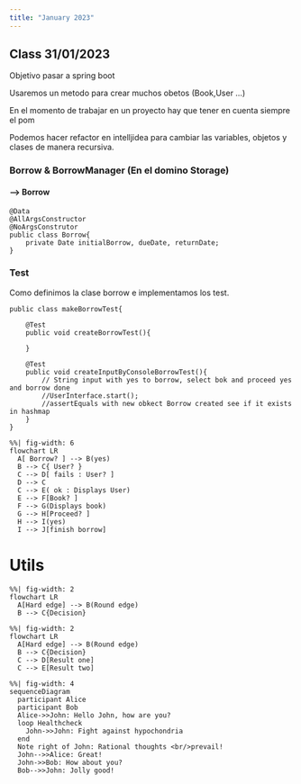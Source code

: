 ```yaml
---
title: "January 2023"
---
```


## Class 31/01/2023

::: {.callout-note}
Objetivo pasar a spring boot 
:::

Usaremos un metodo para crear muchos obetos (Book,User ...)

En el momento de trabajar en un proyecto hay que tener en cuenta siempre el pom

::: {.callout-tip}
Podemos hacer refactor en intelljidea para cambiar las variables, objetos y clases de manera recursiva.
:::

### **Borrow & BorrowManager (En el domino Storage)**

#### **--> Borrow**
    @Data
    @AllArgsConstructor
    @NoArgsConstrutor
    public class Borrow{
        private Date initialBorrow, dueDate, returnDate;
    }
 
### **Test**

Como definimos la clase borrow e implementamos los test.

    public class makeBorrowTest{

        @Test
        public void createBorrowTest(){

        }

        @Test
        public void createInputByConsoleBorrowTest(){
            // String input with yes to borrow, select bok and proceed yes and borrow done
            //UserInterface.start();
            //assertEquals with new obkect Borrow created see if it exists in hashmap
        }
    }

```mermaid
%%| fig-width: 6
flowchart LR
  A[ Borrow? ] --> B(yes)
  B --> C{ User? }
  C --> D[ fails : User? ]
  D --> C
  C --> E( ok : Displays User)
  E --> F[Book? ]
  F --> G(Displays book)
  G --> H[Proceed? ]
  H --> I(yes)
  I --> J[finish borrow]
```

# **Utils**

```mermaid
%%| fig-width: 2
flowchart LR
  A[Hard edge] --> B(Round edge)
  B --> C{Decision}
```


```mermaid
%%| fig-width: 2
flowchart LR
  A[Hard edge] --> B(Round edge)
  B --> C{Decision}
  C --> D[Result one]
  C --> E[Result two]
```

```mermaid
%%| fig-width: 4
sequenceDiagram
  participant Alice
  participant Bob
  Alice->>John: Hello John, how are you?
  loop Healthcheck
    John->>John: Fight against hypochondria
  end
  Note right of John: Rational thoughts <br/>prevail!
  John-->>Alice: Great!
  John->>Bob: How about you?
  Bob-->>John: Jolly good!
```




